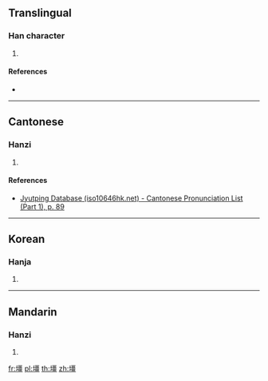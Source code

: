 {{character info/new}}
==Translingual==

===Han character===
{{Han char|rn=32|rad=土|as=13|sn=16|four=|canj=GMWM|ids=⿰土⿳⿱一田⿱一田一}}

# {{defn|Han|sort=土13}}

====References====
* {{Han ref|kx=0240.140|dkj=05520|dj=0479.330|hdz=10491.020|uh=58C3|ud=22723}}

----

==Cantonese==

===Hanzi===
{{yue-hanzi|jyut=[[goeng1]]|y=geung1}}

# {{defn|lang=yue|sort=土13}}

====References====
* [http://www.iso10646hk.net/jp/document/download.jsp Jyutping Database (iso10646hk.net) - Cantonese Pronunciation List (Part 1), p. 89]

----

==Korean==

===Hanja===
{{ko-hanja|hangeul=강|rv=gang|mr=kang}}

# {{defn|lang=ko|sort=土13}}

----

==Mandarin==

===Hanzi===
{{cmn-hanzi|pin=[[jiāng]] ([[jiang1]])|wg=chiang<sup>1</sup>}}

# {{defn|lang=cmn|sort=土13}}

[[fr:壃]]
[[pl:壃]]
[[th:壃]]
[[zh:壃]]